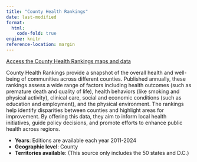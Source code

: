 ```yaml
---
title: "County Health Rankings"
date: last-modified
format: 
  html:
    code-fold: true
engine: knitr
reference-location: margin
---
```

[Access the County Health Rankings maps and data](https://www.countyhealthrankings.org/health-data){.external target="_blank"}

County Health Rankings provide a snapshot of the overall health and well-being of communities across different counties. Published annually, these rankings assess a wide range of factors including health outcomes (such as premature death and quality of life), health behaviors (like smoking and physical activity), clinical care, social and economic conditions (such as education and employment), and the physical environment. The rankings help identify disparities between counties and highlight areas for improvement. By offering this data, they aim to inform local health initiatives, guide policy decisions, and promote efforts to enhance public health across regions.

* **Years**: Editions are available each year 2011-2024
* **Geographic level**: County
* **Territories available**: (This source only includes the 50 states and D.C.)
